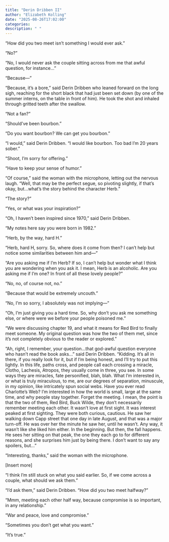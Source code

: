 ```yaml
---
title: "Derin Dribben II"
author: "Elizabeth Kolling"
date: "2025-08-26T17:02:00"
categories: 
description: " "
---
```



“How did you two meet isn’t something I would ever ask.”

“No?”

“No, I would never ask the couple sitting across from me that awful question, for instance…”

“Because—”

“Because, it’s a bore,” said Derin Dribben who leaned forward on the long sigh, reaching for the short black that had just been set down (by one of the summer interns, on the table in front of him). He took the shot and inhaled through gritted teeth after the swallow.

“Not a fan?”

“Should’ve been bourbon.” 

“Do you want bourbon? We can get you bourbon.”

“I would,” said Derin Dribben. “I would like bourbon. Too bad I’m 20 years sober.” 

“Shoot, I’m sorry for offering.” 

“Have to keep your sense of humor.”

“Of course,” said the woman with the microphone, letting out the nervous laugh. “Well, that may be the perfect segue, so pivoting slightly, if that’s okay, but…what’s the story behind the character Herb.”

“The story?”

“Yes, or what was your inspiration?”

“Oh, I haven’t been inspired since 1970,” said Derin Dribben. 

"My notes here say you were born in 1982." 

“Herb, by the way, hard H.”

“Herb, hard H, sorry. So, where does it come from then? I can’t help but notice some similarities between him and—”

“Are you asking me if I’m Herb? If so, I can’t help but wonder what I think you are wondering when you ask it. I mean, Herb is an alcoholic. Are you asking me if I’m one? In front of all these lovely people?”

“No, no, of course not, no.” 

“Because that would be extremely uncouth.” 

“No, I’m so sorry, I absolutely was not implying—”

“Oh, I’m just giving you a hard time. So, why don’t you ask me something else, or where were we before your people poisoned me.”

“We were discussing chapter 19, and what it means for Red Bird to finally meet someone. My original question was how the two of them met, since it’s not completely obvious to the reader or explored.” 

“Ah, right, I remember, your question…that god-awful question everyone who hasn’t read the book asks…” said Derin Dribben. “Kidding. It’s all in there, if you really look for it, but if I’m being honest, and I’ll try to put this lightly. In this life, paths cross, and people call each crossing a miracle, Clotho, Lachesis, Atropos, they usually come in three, you see. In some ways they are miracles, fate personified, blah, blah. What I’m interested in, or what is truly miraculous, to me, are our degrees of separation, minuscule, in my opinion, like intricately spun social webs. Have you ever read Charlotte’s Web? I’m interested in how the world is small, large at the same time, and why people stay together. Forget the meeting. I mean, the point is that the two of them, Red Bird, Buck Wilde, they don’t necessarily remember meeting each other. It wasn’t love at first sight. It was interest peaked at first sighting. They were both curious, cautious. He saw her walking down Capp street that one day in late August, and that was a major turn-off. He was over her the minute he saw her, until he wasn't. Any way, it wasn't like she liked him either. In the beginning. But then, the fall happens. He sees her sitting on that peak, the one they each go to for different reasons, and she surprises him just by being there. I don’t want to say any spoilers, but…”

“Interesting, thanks,” said the woman with the microphone.

[Insert more] 

“I think I’m still stuck on what you said earlier. So, if we come across a couple, what should we ask them.” 

“I’d ask them,” said Derin Dribben. “How did you two meet halfway?”   

“Mmm, meeting each other half way, because compromise is so important, in any relationship.” 

“War and peace, love and compromise.” 

“Sometimes you don’t get what you want.”  

“It’s true.” 